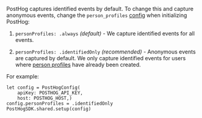 PostHog captures identified events by default. To change this and capture anonymous events, change the `person_profiles` [config](https://posthog.com/docs/libraries/ios#all-configuration-options) when initializing PostHog:

1. `personProfiles: .always` _(default)_ - We capture identified events for all events.

2. `personProfiles: .identifiedOnly` _(recommended)_ - Anonymous events are captured by default. We only capture identified events for users where [person profiles](/docs/data/persons) have already been created.

For example:

```ios
let config = PostHogConfig(
    apiKey: POSTHOG_API_KEY, 
    host: POSTHOG_HOST,) 
config.personProfiles = .identifiedOnly
PostHogSDK.shared.setup(config)
```
